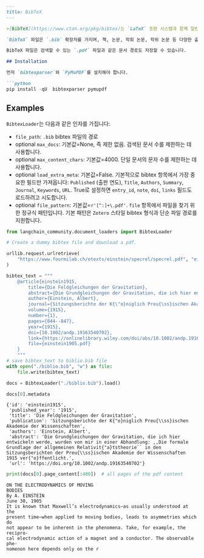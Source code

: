 ```markdown
---
title: BibTeX
---

>[BibTeX](https://www.ctan.org/pkg/bibtex)는 `LaTeX` 조판 시스템과 함께 일반적으로 사용되는 파일 형식 및 참고 문헌 관리 시스템입니다. 학술 및 연구 문서의 서지 정보를 구성하고 저장하는 방법으로 사용됩니다.

`BibTeX` 파일은 `.bib` 확장자를 가지며, 책, 논문, 학회 논문, 학위 논문 등 다양한 출판물에 대한 참조를 나타내는 일반 텍스트 항목으로 구성됩니다. 각 `BibTeX` 항목은 특정 구조를 따르며 저자 이름, 출판물 제목, 저널 또는 책 제목, 출판 연도, 페이지 번호 등과 같은 다양한 서지 세부 정보에 대한 필드를 포함합니다.

BibTeX 파일은 검색할 수 있는 `.pdf` 파일과 같은 문서 경로도 저장할 수 있습니다.

## Installation

먼저 `bibtexparser`와 `PyMuPDF`를 설치해야 합니다.

```python
pip install -qU  bibtexparser pymupdf
```

## Examples

`BibtexLoader`는 다음과 같은 인자를 가집니다:

- `file_path`: `.bib` bibtex 파일의 경로
- optional `max_docs`: 기본값=None, 즉 제한 없음. 검색된 문서 수를 제한하는 데 사용합니다.
- optional `max_content_chars`: 기본값=4000. 단일 문서의 문자 수를 제한하는 데 사용합니다.
- optional `load_extra_meta`: 기본값=False. 기본적으로 bibtex 항목에서 가장 중요한 필드만 가져옵니다: `Published` (출판 연도), `Title`, `Authors`, `Summary`, `Journal`, `Keywords`, `URL`. True로 설정하면 `entry_id`, `note`, `doi`, `links` 필드도 로드하려고 시도합니다.
- optional `file_pattern`: 기본값=`r'[^:]+\.pdf'`. `file` 항목에서 파일을 찾기 위한 정규식 패턴입니다. 기본 패턴은 `Zotero` 스타일 bibtex 형식과 단순 파일 경로를 지원합니다.

```python
from langchain_community.document_loaders import BibtexLoader
```

```python
# Create a dummy bibtex file and download a pdf.

urllib.request.urlretrieve(
    "https://www.fourmilab.ch/etexts/einstein/specrel/specrel.pdf", "einstein1905.pdf"
)

bibtex_text = """
    @article{einstein1915,
        title={Die Feldgleichungen der Gravitation},
        abstract={Die Grundgleichungen der Gravitation, die ich hier entwickeln werde, wurden von mir in einer Abhandlung: ,,Die formale Grundlage der allgemeinen Relativit{\"a}tstheorie`` in den Sitzungsberichten der Preu{\ss}ischen Akademie der Wissenschaften 1915 ver{\"o}ffentlicht.},
        author={Einstein, Albert},
        journal={Sitzungsberichte der K{\"o}niglich Preu{\ss}ischen Akademie der Wissenschaften},
        volume={1915},
        number={1},
        pages={844--847},
        year={1915},
        doi={10.1002/andp.19163540702},
        link={https://onlinelibrary.wiley.com/doi/abs/10.1002/andp.19163540702},
        file={einstein1905.pdf}
    }
    """
# save bibtex_text to biblio.bib file
with open("./biblio.bib", "w") as file:
    file.write(bibtex_text)
```

```python
docs = BibtexLoader("./biblio.bib").load()
```

```python
docs[0].metadata
```

```output
{'id': 'einstein1915',
 'published_year': '1915',
 'title': 'Die Feldgleichungen der Gravitation',
 'publication': 'Sitzungsberichte der K{"o}niglich Preu{\\ss}ischen Akademie der Wissenschaften',
 'authors': 'Einstein, Albert',
 'abstract': 'Die Grundgleichungen der Gravitation, die ich hier entwickeln werde, wurden von mir in einer Abhandlung: ,,Die formale Grundlage der allgemeinen Relativit{"a}tstheorie`` in den Sitzungsberichten der Preu{\\ss}ischen Akademie der Wissenschaften 1915 ver{"o}ffentlicht.',
 'url': 'https://doi.org/10.1002/andp.19163540702'}
```

```python
print(docs[0].page_content[:400])  # all pages of the pdf content
```

```output
ON THE ELECTRODYNAMICS OF MOVING
BODIES
By A. EINSTEIN
June 30, 1905
It is known that Maxwell’s electrodynamics—as usually understood at the
present time—when applied to moving bodies, leads to asymmetries which do
not appear to be inherent in the phenomena. Take, for example, the recipro-
cal electrodynamic action of a magnet and a conductor. The observable phe-
nomenon here depends only on the r
```
```